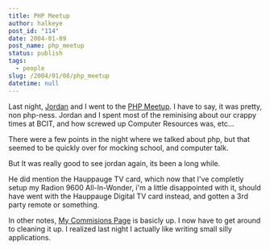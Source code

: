 ```yaml
---
title: PHP Meetup
author: halkeye
post_id: "114"
date: 2004-01-09
post_name: php_meetup
status: publish
tags:
  - people
slug: /2004/01/08/php_meetup
datetime: null
---
```


Last night, [Jordan](https://j0rd.ath.cx) and I went to the [PHP Meetup](https://php.meetup.com). I have to say, it was pretty, non php-ness. Jordan and I spent most of the reminising about our crappy times at BCIT, and how screwed up Computer Resources was, etc...

There were a few points in the night where we talked about php, but that seemed to be quickly over for mocking school, and computer talk.

But It was really good to see jordan again, its been a long while.

He did mention the Hauppauge TV card, which now that I've completly setup my Radion 9600 All-In-Wonder, i'm a little disappointed with it, should have went with the Hauppauge Digital TV card instead, and gotten a 3rd party remote or something.

In other notes, [My Commisions Page](https://www.kodekoan.com/project/) is basicly up. I now have to get around to cleaning it up. I realized last night I actually like writing small silly applications.